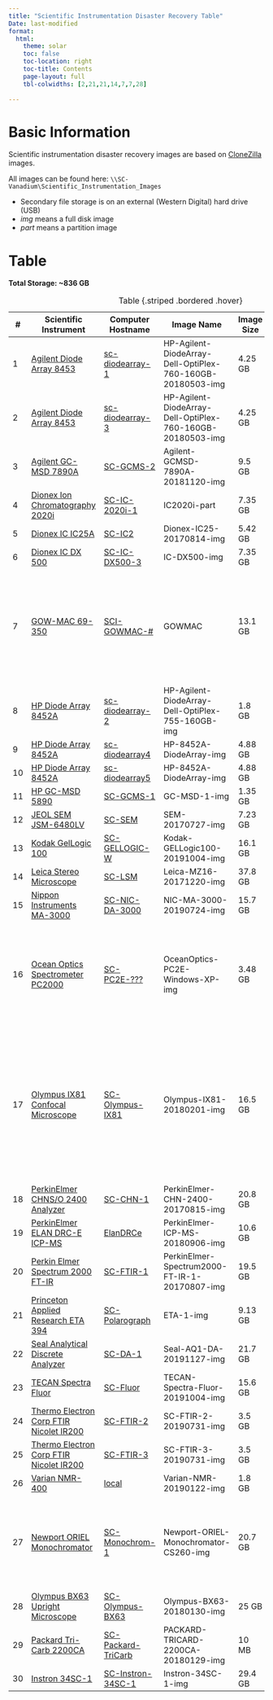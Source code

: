 ```yaml
---
title: "Scientific Instrumentation Disaster Recovery Table"
Date: last-modified
format:
  html:
    theme: solar
    toc: false
    toc-location: right
    toc-title: Contents
    page-layout: full
    tbl-colwidths: [2,21,21,14,7,7,28]
    
---
```


# Basic Information

Scientific instrumentation disaster recovery images are based on [CloneZilla](http://clonezilla.org/) images.

All images can be found here: `\\SC-Vanadium\Scientific_Instrumentation_Images`

- Secondary file storage is on an external (Western Digital) hard drive (USB)
- *img* means a full disk image
- *part* means a partition image

# Table

**Total Storage: ~836 GB**

| #  | Scientific Instrument                     | Computer Hostname         | Image Name                                      | Image Size | Image Date  | Notes                                                                 |
|----|-------------------------------------------|---------------------------|-------------------------------------------------|------------|-------------|----------------------------------------------------------------------|
| 1  | [Agilent Diode Array 8453](Diode Array 1) | [sc-diodearray-1](Diode Array 1 Information Table) | HP-Agilent-DiodeArray-Dell-OptiPlex-760-160GB-20180503-img | 4.25 GB    | 2018-05-07  |                                                                      |
| 2  | [Agilent Diode Array 8453](Diode Array 3) | [sc-diodearray-3](Diode Array 3 Information Table) | HP-Agilent-DiodeArray-Dell-OptiPlex-760-160GB-20180503-img | 4.25 GB    | 2018-05-07  |                                                                      |
| 3  | [Agilent GC-MSD 7890A](GC-MSD-2)          | [SC-GCMS-2](GC-MSD-2 Information Table) | Agilent-GCMSD-7890A-20181120-img                | 9.5 GB     | 2018-11-21  |                                                                      |
| 4  | [Dionex Ion Chromatography 2020i](IC-2020i-1) | [SC-IC-2020i-1](IC-2020i-1 Information Table) | IC2020i-part                                    | 7.35 GB    | 2013-08-13  |                                                                      |
| 5  | [Dionex IC IC25A](IC-IC25A-2)             | [SC-IC2](IC-IC25A-2 Information Table) | Dionex-IC25-20170814-img                        | 5.42 GB    | 2017-08-14  |                                                                      |
| 6  | [Dionex IC DX 500](IC-DX500-3)            | [SC-IC-DX500-3](IC-DX500-3 Information Table) | IC-DX500-img                                    | 7.35 GB    | 2013-07-02  |                                                                      |
| 7  | [GOW-MAC 69-350](GowMac's)                | [SCI-GOWMAC-#](GowMac's) | GOWMAC                                          | 13.1 GB    | 2018-07-26  | Generic Windows 10 (1803) image; uses Vernier LoggerPro for interfacing with instrument. |
| 8  | [HP Diode Array 8452A](Diode Array 2)     | [sc-diodearray-2](Diode Array 2 Information Table) | HP-Agilent-DiodeArray-Dell-OptiPlex-755-160GB-img | 1.8 GB     | 2018-05-04  |                                                                      |
| 9  | [HP Diode Array 8452A](Diode Array 4)     | [sc-diodearray4](Diode Array 4 Information Table) | HP-8452A-DiodeArray-img                         | 4.88 GB    | 2016-06-22  |                                                                      |
| 10 | [HP Diode Array 8452A](Diode Array 5)     | [sc-diodearray5](Diode Array 5 Information Table) | HP-8452A-DiodeArray-img                         | 4.88 GB    | 2016-06-22  |                                                                      |
| 11 | [HP GC-MSD 5890](GC-MSD-1)                | [SC-GCMS-1](GC-MSD-1 Information Table) | GC-MSD-1-img                                    | 1.35 GB    | 2013-07-18  |                                                                      |
| 12 | [JEOL SEM JSM-6480LV](SEM-1)              | [SC-SEM](SEM-1 Information Table) | SEM-20170727-img                                | 7.23 GB    | 2017-07-27  |                                                                      |
| 13 | [Kodak GelLogic 100](GelLogic-1)          | [SC-GELLOGIC-W](GelLogic-1 Information Table) | Kodak-GELLogic100-20191004-img                  | 16.1 GB    | 2019-10-04  |                                                                      |
| 14 | [Leica Stereo Microscope](Leica Stereo Microscope) | [SC-LSM](Leica Stereo Microscope Information Table) | Leica-MZ16-20171220-img                        | 37.8 GB    | 2017-12-21  |                                                                      |
| 15 | [Nippon Instruments MA-3000](Nippon MA-3000 Mercury Analyzer) | [SC-NIC-DA-3000](Nippon MA-3000 Mercury Analyzer Information Table) | NIC-MA-3000-20190724-img                        | 15.7 GB    | 2019-07-24  |                                                                      |
| 16 | [Ocean Optics Spectrometer PC2000](Ocean Optics) | [SC-PC2E-???](Ocean Optics) | OceanOptics-PC2E-Windows-XP-img                 | 3.48 GB    | 2013-07-31  | Single image for all computers; after a restore, simply change computer hostname. |
| 17 | [Olympus IX81 Confocal Microscope](Olympus IX81 Microscope) | [SC-Olympus-IX81](Olympus IX81 Microscope Information Table) | Olympus-IX81-20180201-img                       | 16.5 GB    | 2018-02-01  | Image taken after tech's updated the software. Image contains correct license file. Image contains default layout for CellSense. |
| 18 | [PerkinElmer CHNS/O 2400 Analyzer](PerkinElmer CHNS/O 2400 Analyzer) | [SC-CHN-1](PerkinElmer CHNS/O 2400 Analyzer Information Table) | PerkinElmer-CHN-2400-20170815-img               | 20.8 GB    | 2017-08-15  |                                                                      |
| 19 | [PerkinElmer ELAN DRC-E ICP-MS](PerkinElmer ELAN DRC-E ICP-MS) | [ElanDRCe](PerkinElmer ELAN DRC-E ICP-MS Information Table) | PerkinElmer-ICP-MS-20180906-img                 | 10.6 GB    | 2018-09-06  |                                                                      |
| 20 | [Perkin Elmer Spectrum 2000 FT-IR](PerkinElmer Sprecturm2000 FT-IR (FT-IR-1)) | [SC-FTIR-1](PerkinElmer Sprecturm2000 FT-IR (FT-IR-1) Information Table) | PerkinElmer-Spectrum2000-FT-IR-1-20170807-img   | 19.5 GB    | 2017-08-07  |                                                                      |
| 21 | [Princeton Applied Research ETA 394](Polarograph-1) | [SC-Polarograph](Polarograph-1 Information Table) | ETA-1-img                                       | 9.13 GB    | 2013-08-16  |                                                                      |
| 22 | [Seal Analytical Discrete Analyzer](Seal AQ1 Discrete Analyzer) | [SC-DA-1](Seal AQ1 Automated Discrete Analyzer Information Table) | Seal-AQ1-DA-20191127-img                        | 21.7 GB    | 2019-11-27  |                                                                      |
| 23 | [TECAN Spectra Fluor](SpectraFluor-1)     | [SC-Fluor](Spectrofluor-1 Information Table) | TECAN-Spectra-Fluor-20191004-img                | 15.6 GB    | 2019-10-04  |                                                                      |
| 24 | [Thermo Electron Corp FTIR Nicolet IR200](FTIR-2) | [SC-FTIR-2](FTIR-2 Information Table) | SC-FTIR-2-20190731-img                          | 3.5 GB     | 2019-07-31  |                                                                      |
| 25 | [Thermo Electron Corp FTIR Nicolet IR200](FTIR-3) | [SC-FTIR-3](FTIR-3 Information Table) | SC-FTIR-3-20190731-img                          | 3.5 GB     | 2019-07-31  |                                                                      |
| 26 | [Varian NMR-400](NMR)                     | [local](NMR Information Table) | Varian-NMR-20190122-img                         | 1.8 GB     | 2019-01-22  |                                                                      |
| 27 | [Newport ORIEL Monochromator](Newport ORIEL Monochromator) | [SC-Monochrom-1](Newport ORIEL Monochromator Information Table) | Newport-ORIEL-Monochromator-CS260-img           | 20.7 GB    | 2017-07-11  | Image not really needed; application is easy to install. Use Windows 10 base image. |
| 28 | [Olympus BX63 Upright Microscope](Olympus BX63 Upright Microscope) | [SC-Olympus-BX63](Olympus BX63 Upright Microscope Information Table) | Olympus-BX63-20180130-img                       | 25 GB      | 2018-01-30  |                                                                      |
| 29 | [Packard Tri-Carb 2200CA](Packard Tri-Carb 2200CA) | [SC-Packard-TriCarb](Packard Tri-Carb 2200CA Information Table) | PACKARD-TRICARD-2200CA-20180129-img             | 10 MB      | 2018-01-29  | There's a -part image also available.                                |
| 30 | [Instron 34SC-1](/Instrumentation/Instron-34SC-1.qmd) | [SC-Instron-34SC-1](/Instrumentation/SI-Table-Instron-34SC-1.qmd) | Instron-34SC-1-img  | 29.4 GB     | 2025-03-17  |                                                                      |

: Table {.striped .bordered .hover}

